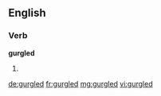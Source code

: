 ==English==

===Verb===
'''gurgled'''

# {{en-past of|gurgle}}

[[de:gurgled]]
[[fr:gurgled]]
[[mg:gurgled]]
[[vi:gurgled]]